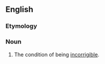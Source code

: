 ==English==

===Etymology===
{{suffix|incorrigible|ity|lang=en}}

===Noun===
{{en-noun|-}}

# The condition of being [[incorrigible]].